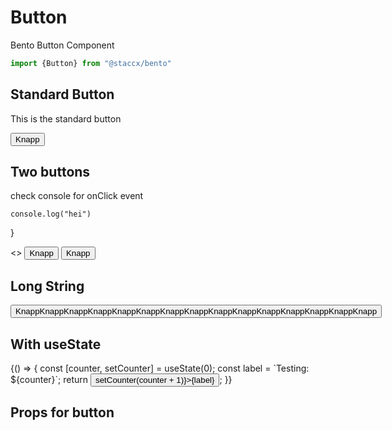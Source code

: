 
<Meta title="Components|Button" component={Button}/>


# Button
Bento Button Component

```javascript
import {Button} from "@staccx/bento"
```


## Standard Button
This is the standard button

<Preview>
  <Story name="Standard">
   <Button>Knapp</Button>
  </Story>
</Preview>


## Two buttons
check console for onClick event


    console.log("hei")
}

<Preview>
  <Story name="Two Buttons">
  <>
   <Button onclick={handleClick()}>Knapp</Button>
   <Button>Knapp</Button>
   </>
  </Story>
</Preview>

## Long String
<Preview>
  <Story name="Long String">
   <Button>KnappKnappKnappKnappKnappKnappKnappKnappKnappKnappKnappKnappKnappKnappKnapp</Button>
  </Story>
</Preview>

## With useState
<Preview>
  <Story name="with counter">
    {() => {
      const [counter, setCounter] = useState(0);
      const label = `Testing: ${counter}`;
      return <Button onClick={() => setCounter(counter + 1)}>{label}</Button>;
    }}
  </Story>
</Preview>

## Props for button
<Props of={Button} />
